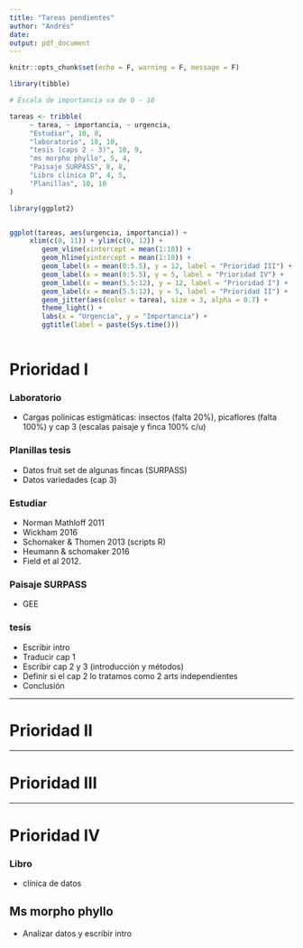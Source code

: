 ```yaml
---
title: "Tareas pendientes"
author: "Andrés"
date: 
output: pdf_document
---
```


```r
knitr::opts_chunk$set(echo = F, warning = F, message = F)
```


```r

library(tibble)

# Escala de importancia va de 0 - 10

tareas <- tribble(
     ~ tarea, ~ importancia, ~ urgencia,
     "Estudiar", 10, 8,
     "laboratorio", 10, 10,
     "tesis (caps 2 - 3)", 10, 9,
     "ms morpho phyllo", 5, 4,
     "Paisaje SURPASS", 8, 8,
     "Libro clínica D", 4, 5,
     "Planillas", 10, 10
)

library(ggplot2)


ggplot(tareas, aes(urgencia, importancia)) +
     xlim(c(0, 11)) + ylim(c(0, 12)) +
        geom_vline(xintercept = mean(1:10)) +
        geom_hline(yintercept = mean(1:10)) +
        geom_label(x = mean(0:5.5), y = 12, label = "Prioridad III") +
        geom_label(x = mean(0:5.5), y = 5, label = "Prioridad IV") +
        geom_label(x = mean(5.5:12), y = 12, label = "Prioridad I") +
        geom_label(x = mean(5.5:12), y = 5, label = "Prioridad II") + 
        geom_jitter(aes(color = tarea), size = 3, alpha = 0.7) + 
        theme_light() +
        labs(x = "Urgencia", y = "Importancia") +
        ggtitle(label = paste(Sys.time()))
        
```

\pagebreak

# Prioridad I 

### Laboratorio
- Cargas polínicas estigmáticas: insectos (falta 20%), picaflores (falta 100%) y cap 3 (escalas paisaje y finca 100% c/u)

\vspace{5mm}

### Planillas tesis
- Datos fruit set de algunas fincas (SURPASS)
- Datos variedades (cap 3)

\vspace{5mm}

### Estudiar
- Norman Mathloff 2011
- Wickham 2016 
- Schomaker & Thomen 2013 (scripts R)
- Heumann & schomaker 2016
- Field et al 2012.

\vspace{5mm}

### Paisaje SURPASS
- GEE

\vspace{5mm}

### tesis
- Escribir intro
- Traducir cap 1
- Escribir cap 2 y 3 (introducción y métodos)
- Definir si el cap 2 lo tratamos como 2 arts independientes
- Conclusión


------------------------------------

# Prioridad II




----------------------------------------

# Prioridad III



------------------------------------
# Prioridad IV

### Libro
- clínica de datos 

\vspace{5mm}

## Ms morpho phyllo
- Analizar datos y escribir intro












